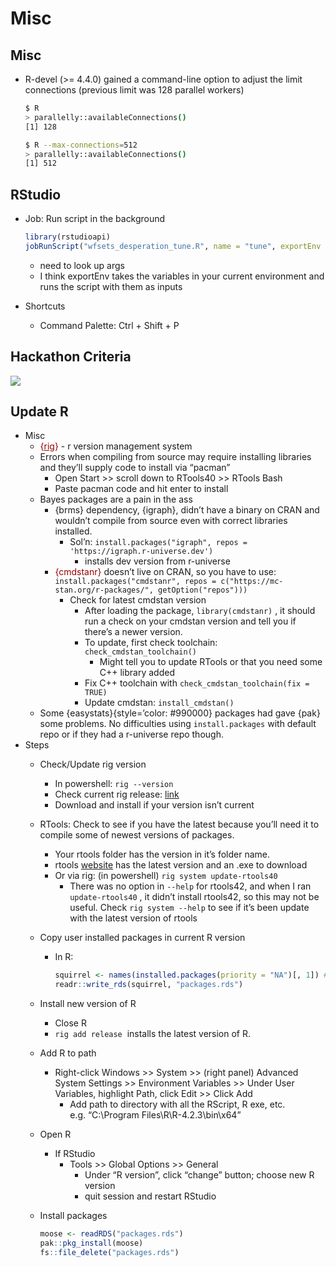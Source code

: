 # Misc  {#sec-misc .unnumbered}


## Misc {#sec-misc-misc .unnumbered}

-   R-devel (>= 4.4.0) gained a command-line option to adjust the limit connections (previous limit was 128 parallel workers)

    ```bash
    $ R
    > parallelly::availableConnections()
    [1] 128

    $ R --max-connections=512
    > parallelly::availableConnections()
    [1] 512
    ```

## RStudio {#sec-misc-rstud .unnumbered}

-   Job: Run script in the background

    ```r         
    library(rstudioapi)
    jobRunScript("wfsets_desperation_tune.R", name = "tune", exportEnv = "R_GlobalEnv")
    ```
    -   need to look up args
    -   I think exportEnv takes the variables in your current environment and runs the script with them as inputs

-   Shortcuts
    -   Command Palette: Ctrl + Shift + P


## Hackathon Criteria  {#sec-misc-hack .unnumbered}
![](./_resources/Misc.resources/1-fPKRR5rUDIXzC_b85HeBzg.jpeg)


## Update R  {#sec-misc-update .unnumbered}

-   Misc
    -   [{]{style='color: #990000'}[rig](https://github.com/r-lib/rig){style='color: #990000'}[}]{style='color: #990000'} - r version management system
    -   Errors when compiling from source may require installing libraries and they'll supply code to install via "pacman"
        -   Open Start \>\> scroll down to RTools40 \>\> RTools Bash
        -   Paste pacman code and hit enter to install
    -   Bayes packages are a pain in the ass
        -   {brms} dependency, {igraph}, didn't have a binary on CRAN and wouldn't compile from source even with correct libraries installed.
            -   Sol'n: `install.packages("igraph", repos = 'https://igraph.r-universe.dev')`
                -   installs dev version from r-universe
        -   [{cmdstanr}]{style="color: #990000"} doesn't live on CRAN, so you have to use: `install.packages("cmdstanr", repos = c("https://mc-stan.org/r-packages/", getOption("repos")))`
            -   Check for latest cmdstan version
                -   After loading the package, `library(cmdstanr)` , it should run a check on your cmdstan version and tell you if there's a newer version.
                -   To update, first check toolchain: `check_cmdstan_toolchain()`
                    -   Might tell you to update RTools or that you need some C++ library added
                -   Fix C++ toolchain with `check_cmdstan_toolchain(fix = TRUE)`
                -   Update cmdstan: `install_cmdstan()`
    -   Some {easystats}{style='color: #990000} packages had gave {pak} some problems. No difficulties using `install.packages` with default repo or if they had a r-universe repo though.
-   Steps
    -   Check/Update rig version
        -   In powershell: `rig --version`
        -   Check current rig release: [link](https://github.com/r-lib/rig/releases)
        -   Download and install if your version isn't current
    -   RTools: Check to see if you have the latest because you'll need it to compile some of newest versions of packages.
        -   Your rtools folder has the version in it's folder name.
        -   rtools [website](https://cran.r-project.org/bin/windows/Rtools/rtools40.html) has the latest version and an .exe to download
        -   Or via rig: (in powershell) `rig system update-rtools40`
            -   There was no option in `--help` for rtools42, and when I ran `update-rtools40` , it didn't install rtools42, so this may not be useful. Check `rig system --help` to see if it's been update with the latest version of rtools
    -   Copy user installed packages in current R version
        -   In R:

            ```r         
            squirrel <- names(installed.packages(priority = "NA")[, 1]) # user installed packages
            readr::write_rds(squirrel, "packages.rds")
            ```

    -   Install new version of R
        -   Close R
        -   `rig add release`  installs the latest version of R.
    -   Add R to path
        -   Right-click Windows \>\> System \>\> (right panel) Advanced System Settings \>\> Environment Variables \>\> Under User Variables, highlight Path, click Edit \>\> Click Add
            -   Add path to directory with all the RScript, R exe, etc. e.g. "C:\\Program Files\\R\\R-4.2.3\\bin\\x64"
    -   Open R
        -   If RStudio
            -   Tools \>\> Global Options \>\> General
                -   Under "R version", click "change" button; choose new R version
                -   quit session and restart RStudio
    -   Install packages

        ```r         
        moose <- readRDS("packages.rds")
        pak::pkg_install(moose)
        fs::file_delete("packages.rds")
        ```
